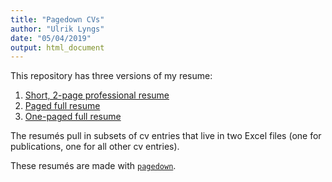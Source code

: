 ```yaml
---
title: "Pagedown CVs"
author: "Ulrik Lyngs"
date: "05/04/2019"
output: html_document
---
```


This repository has three versions of my resume:

1. [Short, 2-page professional resume](professional_cv.html)
2. [Paged full resume](one-column.html)
3. [One-paged full resume](one-column-paged.html)

The resumés pull in subsets of cv entries that live in two Excel files (one for publications, one for all other cv entries).

These resumés are made with [`pagedown`](https://github.com/rstudio/pagedown).